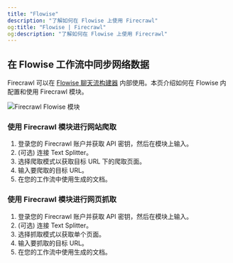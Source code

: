 ```yaml
---
title: "Flowise"
description: "了解如何在 Flowise 上使用 Firecrawl"
og:title: "Flowise | Firecrawl"
og:description: "了解如何在 Flowise 上使用 Firecrawl"
---
```


## 在 Flowise 工作流中同步网络数据

Firecrawl 可以在 [Flowise 聊天流构建器](https://flowiseai.com/) 内部使用。本页介绍如何在 Flowise 内配置和使用 Firecrawl 模块。

<img
  className="block"
  src="/images/fc_flowise_block.png"
  alt="Firecrawl Flowise 模块"
/>

### 使用 Firecrawl 模块进行网站爬取

1. 登录您的 Firecrawl 账户并获取 API 密钥，然后在模块上输入。
2. (可选) 连接 Text Splitter。
3. 选择爬取模式以获取目标 URL 下的爬取页面。
4. 输入要爬取的目标 URL。
5. 在您的工作流中使用生成的文档。

### 使用 Firecrawl 模块进行网页抓取

1. 登录您的 Firecrawl 账户并获取 API 密钥，然后在模块上输入。
2. (可选) 连接 Text Splitter。
3. 选择抓取模式以获取单个页面。
4. 输入要抓取的目标 URL。
5. 在您的工作流中使用生成的文档。
